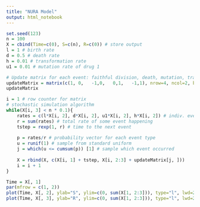 ```yaml
---
title: "NURA Model"
output: html_notebook
---
```


```r
set.seed(123)
n = 100
X = cbind(Time=c(0), S=c(n), R=c(0)) # store output
l = 1 # birth rate
d = 0.5 # death rate
h = 0.01 # transformation rate
u1 = 0.01 # mutation rate of drug 1

# Update matrix for each event: faithful division, death, mutation, transformation.  
updateMatrix = matrix(c(1, 0,   -1,0,   0,1,   -1,1), nrow=4, ncol=2, byrow=TRUE)
updateMatrix
```


```r
i = 1 # row counter for matrix
# stochastic simulation algorithm
while(X[i, 3] < n * 0.1){
    rates = c(l*X[i, 2], d*X[i, 2], u1*X[i, 2], h*X[i, 2]) # indiv. event rates
    r = sum(rates) # total rate of some event happening
    tstep = rexp(1, r) # time to the next event
    
    p = rates/r # probability vector for each event type
    u = runif(1) # sample from standard uniform
    j = which(u <= cumsum(p)) [1] # sample which event occurred
    
    X = rbind(X, c(X[i, 1] + tstep, X[i, 2:3] + updateMatrix[j, ]))
    i = i + 1
}
```


```r
Time = X[, 1]
par(mfrow = c(1, 2))
plot(Time, X[, 2], ylab="S", ylim=c(0, sum(X[1, 2:3])), type="l", lwd=2)
plot(Time, X[, 3], ylab="R", ylim=c(0, sum(X[1, 2:3])), type="l", lwd=2)
```

